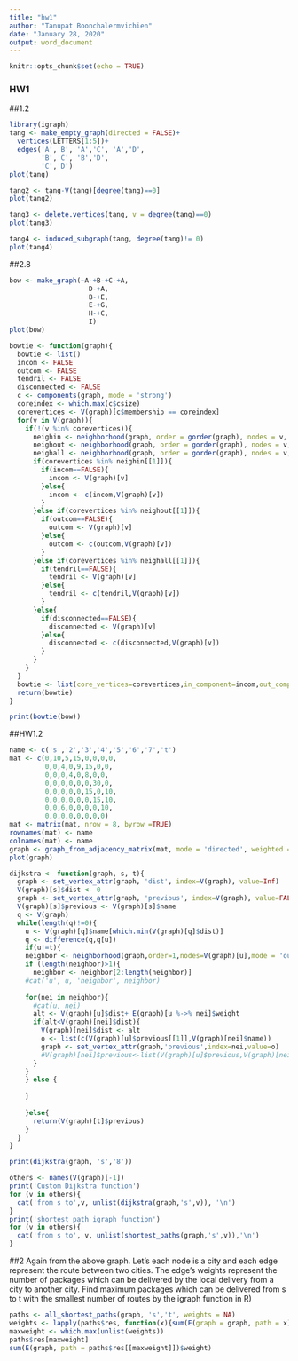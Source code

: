 ```yaml
---
title: "hw1"
author: "Tanupat Boonchalermvichien"
date: "January 28, 2020"
output: word_document
---
```


```r
knitr::opts_chunk$set(echo = TRUE)
```

### HW1


##1.2
```r
library(igraph)
tang <- make_empty_graph(directed = FALSE)+
  vertices(LETTERS[1:5])+
  edges('A','B', 'A','C', 'A','D',
        'B','C', 'B','D',
        'C','D')
plot(tang)

tang2 <- tang-V(tang)[degree(tang)==0]
plot(tang2)

tang3 <- delete.vertices(tang, v = degree(tang)==0)
plot(tang3)

tang4 <- induced_subgraph(tang, degree(tang)!= 0)
plot(tang4)
```

##2.8  

```r
bow <- make_graph(~A-+B-+C-+A,
                    D-+A,
                    B-+E,
                    E-+G,
                    H-+C,
                    I)
plot(bow)
```
```r
bowtie <- function(graph){
  bowtie <- list()
  incom <- FALSE
  outcom <- FALSE
  tendril <- FALSE
  disconnected <- FALSE
  c <- components(graph, mode = 'strong')
  coreindex <- which.max(c$csize)
  corevertices <- V(graph)[c$membership == coreindex]
  for(v in V(graph)){
    if(!(v %in% corevertices)){
      neighin <- neighborhood(graph, order = gorder(graph), nodes = v, mode = 'out')
      neighout <- neighborhood(graph, order = gorder(graph), nodes = v, mode = 'in')
      neighall <- neighborhood(graph, order = gorder(graph), nodes = v, mode = 'all')
      if(corevertices %in% neighin[[1]]){
        if(incom==FALSE){
          incom <- V(graph)[v]
        }else{
          incom <- c(incom,V(graph)[v])
        }
      }else if(corevertices %in% neighout[[1]]){
        if(outcom==FALSE){
          outcom <- V(graph)[v]
        }else{
          outcom <- c(outcom,V(graph)[v])
        }
      }else if(corevertices %in% neighall[[1]]){
        if(tendril==FALSE){
          tendril <- V(graph)[v]
        }else{
          tendril <- c(tendril,V(graph)[v])
        }
      }else{
        if(disconnected==FALSE){
          disconnected <- V(graph)[v]
        }else{
          disconnected <- c(disconnected,V(graph)[v])
        }
      }
    }
  }
  bowtie <- list(core_vertices=corevertices,in_component=incom,out_component=outcom,tendril=tendril,disconnected=disconnected)
  return(bowtie)
}

print(bowtie(bow))
```

##HW1.2
```r
name <- c('s','2','3','4','5','6','7','t')
mat <- c(0,10,5,15,0,0,0,0,
         0,0,4,0,9,15,0,0,
         0,0,0,4,0,8,0,0,
         0,0,0,0,0,0,30,0,
         0,0,0,0,0,15,0,10,
         0,0,0,0,0,0,15,10,
         0,0,6,0,0,0,0,10,
         0,0,0,0,0,0,0,0)
mat <- matrix(mat, nrow = 8, byrow =TRUE)
rownames(mat) <- name
colnames(mat) <- name
graph <- graph_from_adjacency_matrix(mat, mode = 'directed', weighted = TRUE)
plot(graph)
```
```r
dijkstra <- function(graph, s, t){
  graph <- set_vertex_attr(graph, 'dist', index=V(graph), value=Inf)
  V(graph)[s]$dist <- 0 
  graph <- set_vertex_attr(graph, 'previous', index=V(graph), value=FALSE)
  V(graph)[s]$previous <- V(graph)[s]$name
  q <- V(graph)
  while(length(q)!=0){
    u <- V(graph)[q]$name[which.min(V(graph)[q]$dist)]
    q <- difference(q,q[u])
    if(u!=t){
    neighbor <- neighborhood(graph,order=1,nodes=V(graph)[u],mode = 'out')[[1]]$name
    if (length(neighbor)>1){
      neighbor <- neighbor[2:length(neighbor)]
    #cat('u', u, 'neighbor', neighbor)
    
    for(nei in neighbor){
      #cat(u, nei)
      alt <- V(graph)[u]$dist+ E(graph)[u %->% nei]$weight
      if(alt<V(graph)[nei]$dist){
        V(graph)[nei]$dist <- alt
        o <- list(c(V(graph)[u]$previous[[1]],V(graph)[nei]$name))
        graph <- set_vertex_attr(graph,'previous',index=nei,value=o)
        #V(graph)[nei]$previous<-list(V(graph)[u]$previous,V(graph)[nei]$name)
      }
    }
    } else {
      
    }
    
    }else{
      return(V(graph)[t]$previous)
    }
  }
}

print(dijkstra(graph, 's','8'))
```
```r
others <- names(V(graph)[-1])
print('Custom Dijkstra function')
for (v in others){
  cat('from s to',v, unlist(dijkstra(graph,'s',v)), '\n')
}
print('shortest_path igraph function')
for (v in others){
  cat('from s to', v, unlist(shortest_paths(graph,'s',v)),'\n')
}
```
##2 Again from the above graph. Let’s each node is a city and each edge represent the route between two cities. The edge’s weights represent the number of packages which can be delivered by the local delivery from a city to another city. Find maximum packages which can be delivered from s to t with the smallest number of routes by the igraph function in R)
```r
paths <- all_shortest_paths(graph, 's','t', weights = NA)
weights <- lapply(paths$res, function(x){sum(E(graph = graph, path = x)$weight)})
maxweight <- which.max(unlist(weights))
paths$res[maxweight]
sum(E(graph, path = paths$res[[maxweight]])$weight)
```

